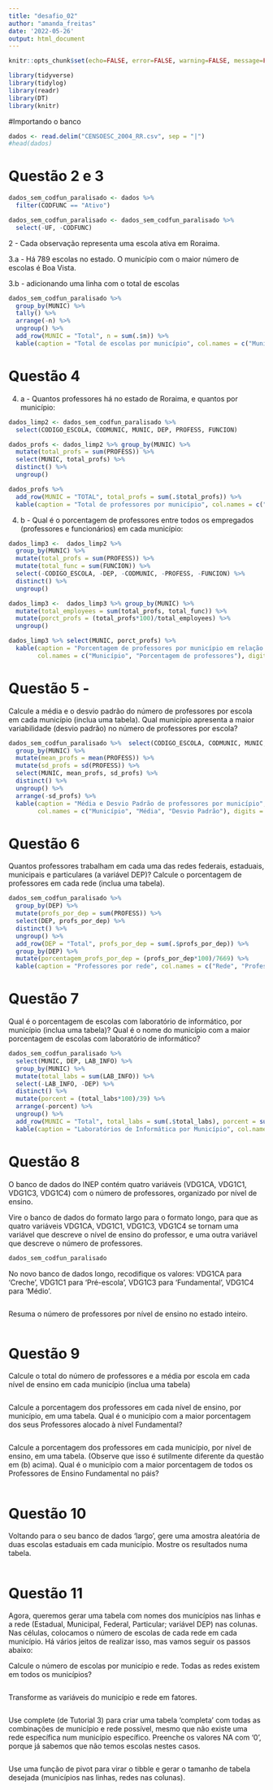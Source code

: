 ```yaml
---
title: "desafio_02"
author: "amanda_freitas"
date: '2022-05-26'
output: html_document
---
```


```r
knitr::opts_chunk$set(echo=FALSE, error=FALSE, warning=FALSE, message=FALSE)
```

```r
library(tidyverse)
library(tidylog)
library(readr)
library(DT)
library(knitr)
```

#Importando o banco

```r
dados <- read.delim("CENSOESC_2004_RR.csv", sep = "|")
#head(dados)
```

# Questão 2 e 3

```r
dados_sem_codfun_paralisado <- dados %>% 
  filter(CODFUNC == "Ativo")

dados_sem_codfun_paralisado <- dados_sem_codfun_paralisado %>% 
  select(-UF, -CODFUNC)
```

2 - Cada observação representa uma escola ativa em Roraima.

3.a - Há 789 escolas no estado. O município com o maior número de escolas é Boa Vista.

3.b - adicionando uma linha com o total de escolas

```r
dados_sem_codfun_paralisado %>% 
  group_by(MUNIC) %>% 
  tally() %>% 
  arrange(-n) %>% 
  ungroup() %>% 
  add_row(MUNIC = "Total", n = sum(.$n)) %>% 
  kable(caption = "Total de escolas por município", col.names = c("Município", "Total de escolas"))
```

# Questão 4
4.  a - Quantos professores há no estado de Roraima, e quantos por município:

```r
dados_limp2 <- dados_sem_codfun_paralisado %>% 
  select(CODIGO_ESCOLA, CODMUNIC, MUNIC, DEP, PROFESS, FUNCION)

dados_profs <- dados_limp2 %>% group_by(MUNIC) %>% 
  mutate(total_profs = sum(PROFESS)) %>% 
  select(MUNIC, total_profs) %>% 
  distinct() %>% 
  ungroup()

dados_profs %>% 
  add_row(MUNIC = "TOTAL", total_profs = sum(.$total_profs)) %>% 
  kable(caption = "Total de professores por município", col.names = c("Município", "Total de Professores"))
```

4. b - Qual é o porcentagem de professores entre todos os empregados (professores e funcionários) em cada município:

```r
dados_limp3 <-  dados_limp2 %>% 
  group_by(MUNIC) %>% 
  mutate(total_profs = sum(PROFESS)) %>% 
  mutate(total_func = sum(FUNCION)) %>% 
  select(-CODIGO_ESCOLA, -DEP, -CODMUNIC, -PROFESS, -FUNCION) %>%
  distinct() %>% 
  ungroup()

dados_limp3 <-  dados_limp3 %>% group_by(MUNIC) %>% 
  mutate(total_employees = sum(total_profs, total_func)) %>% 
  mutate(porct_profs = (total_profs*100)/total_employees) %>% 
  ungroup()

dados_limp3 %>% select(MUNIC, porct_profs) %>% 
  kable(caption = "Porcentagem de professores por município em relação ao total de funcionários", 
        col.names = c("Município", "Porcentagem de professores"), digits = 2)

```

# Questão 5 - 
Calcule a média e o desvio padrão do número de professores por escola em cada município (inclua uma tabela). Qual município apresenta a maior variabilidade (desvio padrão) no número de professores por escola?
```r
dados_sem_codfun_paralisado %>%  select(CODIGO_ESCOLA, CODMUNIC, MUNIC, DEP, PROFESS) %>% 
  group_by(MUNIC) %>% 
  mutate(mean_profs = mean(PROFESS)) %>% 
  mutate(sd_profs = sd(PROFESS)) %>% 
  select(MUNIC, mean_profs, sd_profs) %>% 
  distinct() %>% 
  ungroup() %>% 
  arrange(-sd_profs) %>% 
  kable(caption = "Média e Desvio Padrão de professores por município", 
        col.names = c("Município", "Média", "Desvio Padrão"), digits = 2)

```

# Questão 6
Quantos professores trabalham em cada uma das redes federais, estaduais, municipais e particulares (a variável DEP)? Calcule o porcentagem de professores em cada rede (inclua uma tabela).

```r
dados_sem_codfun_paralisado %>% 
  group_by(DEP) %>% 
  mutate(profs_por_dep = sum(PROFESS)) %>% 
  select(DEP, profs_por_dep) %>% 
  distinct() %>% 
  ungroup() %>% 
  add_row(DEP = "Total", profs_por_dep = sum(.$profs_por_dep)) %>% 
  group_by(DEP) %>% 
  mutate(porcentagem_profs_por_dep = (profs_por_dep*100)/7669) %>% 
  kable(caption = "Professores por rede", col.names = c("Rede", "Professores", "Porcentagem"), digits = 2)

```

# Questão 7 
Qual é o porcentagem de escolas com laboratório de informático, por município (inclua uma tabela)? Qual é o nome do município com a maior porcentagem de escolas com laboratório de informático?

```r
dados_sem_codfun_paralisado %>% 
  select(MUNIC, DEP, LAB_INFO) %>% 
  group_by(MUNIC) %>% 
  mutate(total_labs = sum(LAB_INFO)) %>% 
  select(-LAB_INFO, -DEP) %>% 
  distinct() %>% 
  mutate(porcent = (total_labs*100)/39) %>% 
  arrange(-porcent) %>% 
  ungroup() %>% 
  add_row(MUNIC = "Total", total_labs = sum(.$total_labs), porcent = sum(.$porcent)) %>% 
  kable(caption = "Laboratórios de Informática por Município", col.names = c("Município", "Laboratórios", "Porcentagem"), digits = 2)
```

# Questão 8
O banco de dados do INEP contém quatro variáveis (VDG1CA, VDG1C1, VDG1C3, VDG1C4) com o número de professores, organizado por nível de ensino.

Vire o banco de dados do formato largo para o formato longo, para que as quatro variáveis VDG1CA, VDG1C1, VDG1C3, VDG1C4 se tornam uma variável que descreve o nível de ensino do professor, e uma outra variável que descreve o número de professores.

```r
dados_sem_codfun_paralisado
```


No novo banco de dados longo, recodifique os valores: VDG1CA para ‘Creche’, VDG1C1 para ‘Pré-escola’, VDG1C3 para ‘Fundamental’, VDG1C4 para ‘Médio’.

```r

```


Resuma o número de professores por nível de ensino no estado inteiro.

```r

```

# Questão 9 

Calcule o total do número de professores e a média por escola em cada nível de ensino em cada município (inclua uma tabela)

```r

```


Calcule a porcentagem dos professores em cada nível de ensino, por município, em uma tabela. Qual é o município com a maior porcentagem dos seus Professores alocado à nível Fundamental?

```r

```


Calcule a porcentagem dos professores em cada município, por nível de ensino, em uma tabela. (Observe que isso é sutilmente diferente da questão em (b) acima). Qual é o município com a maior porcentagem de todos os Professores de Ensino Fundamental no páis?

```r

```


# Questão 10

Voltando para o seu banco de dados ‘largo’, gere uma amostra aleatória de duas escolas estaduais em cada município. Mostre os resultados numa tabela.

```r

```

# Questão 11
Agora, queremos gerar uma tabela com nomes dos municípios nas linhas e a rede (Estadual, Municipal, Federal, Particular; variável DEP) nas colunas. Nas células, colocamos o número de escolas de cada rede em cada município. Há vários jeitos de realizar isso, mas vamos seguir os passos abaixo:

Calcule o número de escolas por município e rede. Todas as redes existem em todos os municípios?

```r

```


Transforme as variáveis do município e rede em fatores.

```r

```


Use complete (de Tutorial 3) para criar uma tabela ‘completa’ com todas as combinações de município e rede possível, mesmo que não existe uma rede específica num município específico. Preenche os valores NA com ‘0’, porque já sabemos que não temos escolas nestes casos.

```r

```


Use uma função de pivot para virar o tibble e gerar o tamanho de tabela desejada (municípios nas linhas, redes nas colunas).

```r

```


